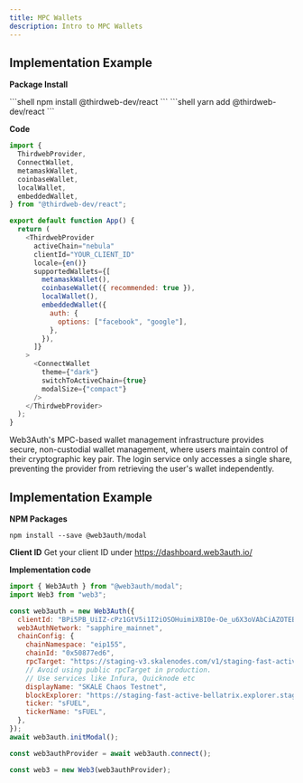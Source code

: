 ```yaml
---
title: MPC Wallets
description: Intro to MPC Wallets
---
```



<Tabs>
<TabItem label="ThirdWeb">
<ToolLayout
    introParagraph="Thirdweb provides a wallet solution that can accomodate different needs. Their connect wallet UI allows connecting with the common industry wallets (ex: Metamask, Coinbase, WalletConnect) as well as creating an MPC wallet with solcial logins."
    toolName="Thirdweb"
    toolLink="https://portal.thirdweb.com/wallets"
    toolDocsLink="https://portal.thirdweb.com/wallets"
>

## Implementation Example

**Package Install**

<Tabs>
<TabItem label="NPM">
```shell
npm install @thirdweb-dev/react
```
</TabItem>
<TabItem label="Yarn">
```shell
yarn add @thirdweb-dev/react
```
</TabItem>
</Tabs>

**Code**

```javascript
import {
  ThirdwebProvider,
  ConnectWallet,
  metamaskWallet,
  coinbaseWallet,
  localWallet,
  embeddedWallet,
} from "@thirdweb-dev/react";

export default function App() {
  return (
    <ThirdwebProvider
      activeChain="nebula"
      clientId="YOUR_CLIENT_ID"
      locale={en()}
      supportedWallets={[
        metamaskWallet(),
        coinbaseWallet({ recommended: true }),
        localWallet(),
        embeddedWallet({
          auth: {
            options: ["facebook", "google"],
          },
        }),
      ]}
    >
      <ConnectWallet
        theme={"dark"}
        switchToActiveChain={true}
        modalSize={"compact"}
      />
    </ThirdwebProvider>
  );
}
```

</ToolLayout>
</TabItem>
<TabItem label="Web3Auth">
<ToolLayout
    introParagraph="Pluggable wallet infrastructure for Web3 wallets and applications. It streamlines the onboarding of both mainstream and crypto native users in under a minute by providing experiences that they're most comfortable with."
    toolName="Web3Auth"
    toolLink="https://web3auth.io/"
    toolDocsLink="https://web3auth.io/docs/connect-blockchain/skale"
>

Web3Auth's MPC-based wallet management infrastructure provides secure, non-custodial wallet management, where users maintain control of their cryptographic key pair. The login service only accesses a single share, preventing the provider from retrieving the user's wallet independently.

## Implementation Example

**NPM Packages**
```shell
npm install --save @web3auth/modal
```

**Client ID**
Get your client ID under https://dashboard.web3auth.io/

**Implementation code**
```javascript
import { Web3Auth } from "@web3auth/modal";
import Web3 from "web3";

const web3auth = new Web3Auth({
  clientId: "BPi5PB_UiIZ-cPz1GtV5i1I2iOSOHuimiXBI0e-Oe_u6X3oVAbCiAZOTEBtTXw4tsluTITPqA8zMsfxIKMjiqNQ", // get it from Web3Auth Dashboard
  web3AuthNetwork: "sapphire_mainnet",
  chainConfig: {
    chainNamespace: "eip155",
    chainId: "0x50877ed6",
    rpcTarget: "https://staging-v3.skalenodes.com/v1/staging-fast-active-bellatrix",
    // Avoid using public rpcTarget in production.
    // Use services like Infura, Quicknode etc
    displayName: "SKALE Chaos Testnet",
    blockExplorer: "https://staging-fast-active-bellatrix.explorer.staging-v3.skalenodes.com/",
    ticker: "sFUEL",
    tickerName: "sFUEL",
  },
});
await web3auth.initModal();

const web3authProvider = await web3auth.connect();

const web3 = new Web3(web3authProvider);
```

</ToolLayout>
</TabItem>
<TabItem label="Moon">
<ToolLayout
    introParagraph=""
    toolName="Moon"
    toolLink="https://usemoon.ai/"
    toolDocsLink="https://usemoon.ai/"
>
</ToolLayout>
</TabItem>
</Tabs>